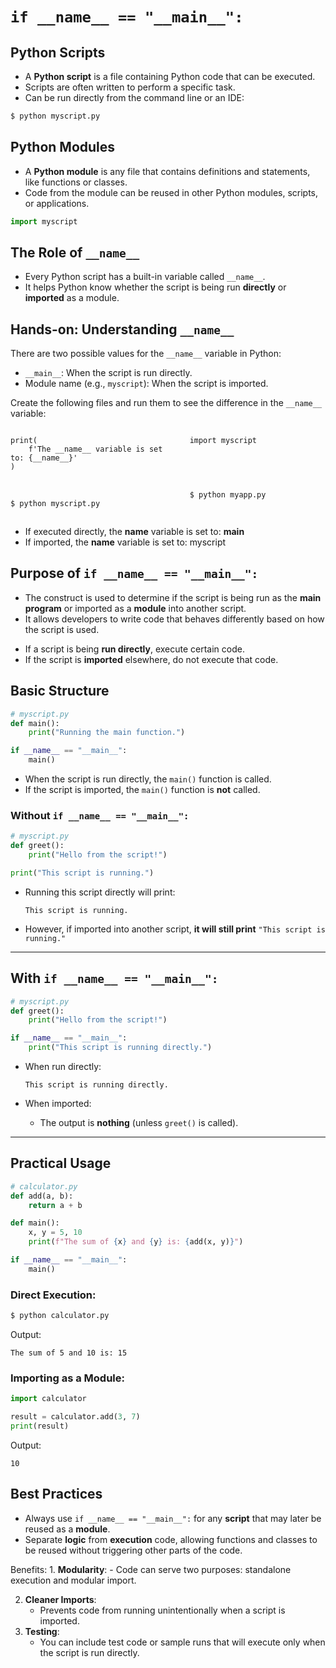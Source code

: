 # `if __name__ == "__main__":` {.smaller}

## Python Scripts

- A **Python script** is a file containing Python code that can be executed.
- Scripts are often written to perform a specific task.
- Can be run directly from the command line or an IDE:

```bash
$ python myscript.py
```

## Python Modules

- A **Python module** is any file that contains definitions and statements, like functions or classes.
- Code from the module can be reused in other Python modules, scripts, or applications.

```python
import myscript
```

## The Role of `__name__`

- Every Python script has a built-in variable called `__name__`.
- It helps Python know whether the script is being run **directly** or **imported** as a module.
  

## Hands-on: Understanding `__name__` {.exercise}

::: {.smaller-70}
There are two possible values for the `__name__` variable in Python:

- `__main__`: When the script is run directly. 
- Module name (e.g., `myscript`): When the script is imported.

Create the following files and run them to see the difference in the `__name__` variable:

::: {.columns}

::: {.column width="55%"}
```.python
print(
    f'The __name__ variable is set to: {__name__}'
)

```

<br />

```.bash
$ python myscript.py
```
:::


::: {.column width="45%"}
```.python
import myscript



```

<br />

```.bash
$ python myapp.py
```
:::

:::

:::

::: {.notes}

- If executed directly, the __name__ variable is set to: __main__
- If imported, the __name__ variable is set to: myscript

:::



## Purpose of `if __name__ == "__main__":` {.smaller}

- The construct is used to determine if the script is being run as the **main program** or imported as a **module** into another script.
- It allows developers to write code that behaves differently based on how the script is used.
  

::: {.notes}
- If a script is being **run directly**, execute certain code.
- If the script is **imported** elsewhere, do not execute that code.
:::



## Basic Structure

```python
# myscript.py
def main():
    print("Running the main function.")

if __name__ == "__main__":
    main()
```

- When the script is run directly, the `main()` function is called.
- If the script is imported, the `main()` function is **not** called.



### Without `if __name__ == "__main__":`

```python
# myscript.py
def greet():
    print("Hello from the script!")

print("This script is running.")
```

- Running this script directly will print:
  ```
  This script is running.
  ```

- However, if imported into another script, **it will still print** `"This script is running."`

---

## With `if __name__ == "__main__":`

```python
# myscript.py
def greet():
    print("Hello from the script!")

if __name__ == "__main__":
    print("This script is running directly.")
```

- When run directly:
  ```
  This script is running directly.
  ```

- When imported:
  - The output is **nothing** (unless `greet()` is called).

---

## Practical Usage

```python
# calculator.py
def add(a, b):
    return a + b

def main():
    x, y = 5, 10
    print(f"The sum of {x} and {y} is: {add(x, y)}")

if __name__ == "__main__":
    main()
```

### Direct Execution:
```bash
$ python calculator.py
```
Output:
```
The sum of 5 and 10 is: 15
```

### Importing as a Module:

```python
import calculator

result = calculator.add(3, 7)
print(result)
```

Output:
```
10
```

## Best Practices

- Always use `if __name__ == "__main__":` for any **script** that may later be reused as a **module**.
- Separate **logic** from **execution** code, allowing functions and classes to be reused without triggering other parts of the code.

Benefits:
1. **Modularity**:
   - Code can serve two purposes: standalone execution and modular import.
   
2. **Cleaner Imports**:
   - Prevents code from running unintentionally when a script is imported.

3. **Testing**:
   - You can include test code or sample runs that will execute only when the script is run directly.




